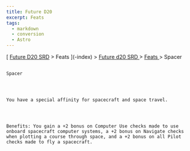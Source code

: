 ```yaml
---
title: Future D20
excerpt: Feats
tags:
  - markdown
  - conversion
  - Astro
---
```







[
[Future D20 SRD]( / ) > Feats
     ](-index)
     >
     [
      Future d20 SRD
     ](future-d20-srd-index)
     >
     [
      Feats
     ](future-d20-srd-feats-index)
     > Spacer
    




## 
    Spacer
   



    You have a special affinity for spacecraft and space travel.
   



    Benefits: You gain a +2 bonus on Computer Use checks made to use onboard spacecraft computer systems, a +2 bonus on Navigate checks when plotting a course through space, and a +2 bonus on all Pilot checks made to fly a spacecraft.
   





